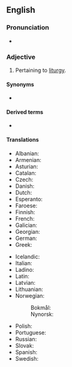==English==

===Pronunciation===
* {{IPA|/lɪˈtɝdʒɪkəl/|lang=en}}

===Adjective===
{{en-adj|-}}

# Pertaining to [[liturgy]].

====Synonyms====
* {{l|en|liturgic}}

====Derived terms====
* {{l|en|liturgically}}

====Translations====
{{trans-top|Pertaining to liturgy}}
* Albanian: {{t+|sq|liturgjik}}
* Armenian: {{t+|hy|ծիսական|sc=Armn}}
* Asturian: {{t|ast|llitúrxicu}}
* Catalan: {{t|ca|litúrgic}}
* Czech: {{t+|cs|liturgický}}
* Danish: {{t|da|liturgisk}}
* Dutch: {{t+|nl|liturgisch}}
* Esperanto: {{t+|eo|liturgia}}
* Faroese: {{t|fo|liturgiskur}}
* Finnish: {{t+|fi|liturginen}}
* French: {{t+|fr|liturgique}}
* Galician: {{t|gl|litúrxico}}
* Georgian: {{t|ka|ლიტურგიული|sc=Geor}}
* German: {{t+|de|liturgisch}}
* Greek: {{t+|el|λειτουργικός}}
{{trans-mid}}
* Icelandic: {{t|is|litúrgískur}}
* Italian: {{t+|it|liturgico}}
* Ladino: {{t|lad|liturjiko}}
* Latin: {{t|la|liturgicalis}}
* Latvian: {{t|lv|liturģisks}}
* Lithuanian: {{t|lt|liturginis}}
* Norwegian:
*: Bokmål: {{t|nb|liturgisk}}
*: Nynorsk: {{t|nn|liturgisk}}
* Polish: {{t+|pl|liturgiczny}}
* Portuguese: {{t+|pt|litúrgico}}
* Russian: {{t+|ru|литурги́ческий}}
* Slovak: {{t+|sk|liturgický}}
* Spanish: {{t|es|litúrgico}}
* Swedish: {{t+|sv|liturgisk}}
{{trans-bottom}}